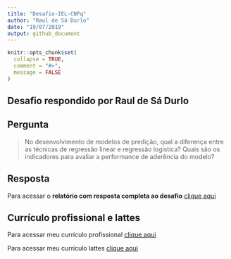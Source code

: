 ```yaml
---
title: "Desafio-IEL-CNPq"
author: "Raul de Sá Durlo"
date: "19/07/2019"
output: github_document
---
```


```r
knitr::opts_chunk$set(
  collapse = TRUE,
  comment = "#>",
  message = FALSE
)
```



## Desafio respondido por Raul de Sá Durlo

## Pergunta

> No desenvolvimento de modelos de predição, qual a diferença entre as técnicas de regressão linear e regressão logística? Quais são os indicadores para avaliar a performance de aderência do modelo?

## Resposta

Para acessar o **relatório com resposta completa ao desafio** [clique aqui](https://github.com/rdurl0/Desafio-IEL-CNPq/blob/master/docs/desafio.html)

## Currículo profissional e lattes

Para acessar meu currículo profissional [clique aqui]()

Para acessar meu currículo lattes [clique aqui](http://lattes.cnpq.br/8549263887619790}{lattes.cnpq.br/8549263887619790)

  